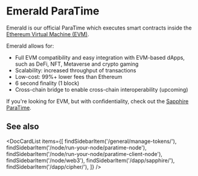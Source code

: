 
# Emerald ParaTime

Emerald is our official ParaTime which executes smart contracts inside the
[Ethereum Virtual Machine (EVM)].

Emerald allows for:

* Full EVM compatibility and easy integration with EVM-based dApps, such as
DeFi, NFT, Metaverse and crypto gaming
* Scalability: increased throughput of transactions
* Low-cost: 99%+ lower fees than Ethereum
* 6 second finality (1 block)
* Cross-chain bridge to enable cross-chain interoperability (upcoming)

If you're looking for EVM, but with confidentiality, check out the
[Sapphire ParaTime](../sapphire/README.mdx).

[Ethereum Virtual Machine (EVM)]: https://ethereum.org/en/developers/docs/evm/

## See also

<DocCardList items={[
    findSidebarItem('/general/manage-tokens/'),
    findSidebarItem('/node/run-your-node/paratime-node'),
    findSidebarItem('/node/run-your-node/paratime-client-node'),
    findSidebarItem('/node/web3'),
    findSidebarItem('/dapp/sapphire/'),
    findSidebarItem('/dapp/cipher/'),
]} />
